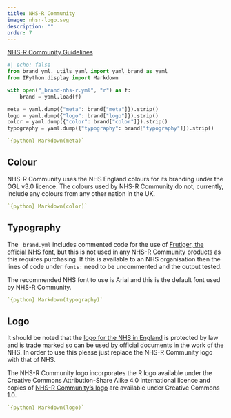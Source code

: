 ```yaml
---
title: NHS-R Community
image: nhsr-logo.svg
description: ""
order: 7
---
```


[NHS-R Community Guidelines](https://nhsrway.nhsrcommunity.com/style-guides.html)

```python
#| echo: false
from brand_yml._utils_yaml import yaml_brand as yaml
from IPython.display import Markdown

with open("_brand-nhs-r.yml", "r") as f:
    brand = yaml.load(f)

meta = yaml.dump({"meta": brand["meta"]}).strip()
logo = yaml.dump({"logo": brand["logo"]}).strip()
color = yaml.dump({"color": brand["color"]}).strip()
typography = yaml.dump({"typography": brand["typography"]}).strip()
```

``` .yaml
`{python} Markdown(meta)`
```

## Colour

NHS-R Community uses the NHS England colours for its branding under the OGL v3.0 licence.
The colours used by NHS-R Community do not, currently, include any colours from any other nation in the UK.

``` .yaml
`{python} Markdown(color)`
```

## Typography

The `_brand.yml` includes commented code for the use of [Frutiger, the official NHS font](https://www.england.nhs.uk/nhsidentity/identity-guidelines/fonts/), but this is not used in any NHS-R Community products as this requires purchasing.
If this is available to an NHS organisation then the lines of code under `fonts:` need to be uncommented and the output tested.

The recommended NHS font to use is Arial and this is the default font used by NHS-R Community.

``` .yaml
`{python} Markdown(typography)`
```

## Logo

It should be noted that the [logo for the NHS in England](https://www.england.nhs.uk/nhsidentity/identity-guidelines/nhs-logo/) is protected by law and is trade marked so can be used by official documents in the work of the NHS.
In order to use this please just replace the NHS-R Community logo with that of NHS.

The NHS-R Community logo incorporates the R logo available under the Creative Commons Attribution-Share Alike 4.0 International licence and copies of [NHS-R Community's logo](https://github.com/nhs-r-community/assets/tree/main/logo) are available under Creative Commons 1.0.

``` .yaml
`{python} Markdown(logo)`
```
